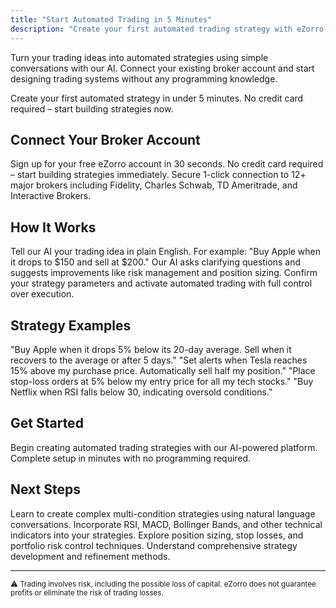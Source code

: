 ```yaml
---
title: "Start Automated Trading in 5 Minutes"
description: "Create your first automated trading strategy with eZorro. Connect your broker and start building strategies without any coding required."
---
```


Turn your trading ideas into automated strategies using simple conversations with our AI. Connect your existing broker account and start designing trading systems without any programming knowledge.

<Card title="Ready to Start Trading?" icon="rocket" href="https://platform.ezorro.app">
  Create your first automated strategy in under 5 minutes. No credit card required – start building strategies now.
</Card>

## Connect Your Broker Account

<CardGroup cols={2}>
  <Card title="Create Your Account" icon="user-plus" href="https://platform.ezorro.app">
    Sign up for your free eZorro account in 30 seconds. No credit card required – start building strategies immediately.
  </Card>

  <Card title="Connect Your Broker" icon="handshake">
    Secure 1-click connection to 12+ major brokers including Fidelity, Charles Schwab, TD Ameritrade, and Interactive Brokers.
  </Card>
</CardGroup>

## How It Works

<Steps>
  <Step title="Describe Your Strategy">
    Tell our AI your trading idea in plain English. For example: "Buy Apple when it drops to $150 and sell at $200."
  </Step>

  <Step title="AI Optimizes Your Strategy">
    Our AI asks clarifying questions and suggests improvements like risk management and position sizing.
  </Step>

  <Step title="Review and Deploy">
    Confirm your strategy parameters and activate automated trading with full control over execution.
  </Step>
</Steps>

## Strategy Examples

<CardGroup cols={2}>
  <Card title="Buy the Dip" icon="arrow-trend-down">
    "Buy Apple when it drops 5% below its 20-day average. Sell when it recovers to the average or after 5 days."
  </Card>

  <Card title="Profit Taking" icon="bullseye">
    "Set alerts when Tesla reaches 15% above my purchase price. Automatically sell half my position."
  </Card>

  <Card title="Risk Management" icon="shield">
    "Place stop-loss orders at 5% below my entry price for all my tech stocks."
  </Card>

  <Card title="Momentum Trading" icon="chart-line">
    "Buy Netflix when RSI falls below 30, indicating oversold conditions."
  </Card>
</CardGroup>

## Get Started

<Card title="Launch eZorro Platform" icon="rocket" href="https://platform.ezorro.app">
  Begin creating automated trading strategies with our AI-powered platform. Complete setup in minutes with no programming required.
</Card>

## Next Steps

<CardGroup cols={2}>
  <Card title="Advanced Strategies" icon="brain" href="/development">
    Learn to create complex multi-condition strategies using natural language conversations.
  </Card>

  <Card title="Technical Analysis" icon="chart-line" href="/technical/indicators">
    Incorporate RSI, MACD, Bollinger Bands, and other technical indicators into your strategies.
  </Card>

  <Card title="Risk Management" icon="shield" href="/trading-strategies/risk-management">
    Explore position sizing, stop losses, and portfolio risk control techniques.
  </Card>

  <Card title="Strategy Construction" icon="hammer" href="/technical/strategy-construction">
    Understand comprehensive strategy development and refinement methods.
  </Card>
</CardGroup>

---

<sub>⚠️ Trading involves risk, including the possible loss of capital. eZorro does not guarantee profits or eliminate the risk of trading losses.</sub>